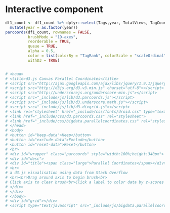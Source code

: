 # Interactive component

```r
df1_count <- df1_count %>% dplyr::select(Tags,year, TotalViews, TagCount, TotalComments, AcceptedAnswers, TagRank) %>%
  mutate(year = as.factor(year))
parcoords(df1_count, rownames = FALSE,
          brushMode = "1D-axes",
          reorderable = TRUE,
          queue = TRUE,
          alpha = 0.5,
          color = list(colorBy = "TagRank", colorScale = "scaleOrdinal", colorScheme = "schemeCategory10"),
          withD3 = TRUE)



```


```r
# <head>
# <title>d3.js Canvas Parallel Coordinates</title>
# <script src="http://ajax.googleapis.com/ajax/libs/jquery/1.9.1/jquery.min.js"></script>
# <script src="http://d3js.org/d3.v3.min.js" charset="utf-8"></script>
# <script src="http://underscorejs.org/underscore-min.js"></script>
# <script src="_include/js/lib/d3.parcoords.js"></script>
# <script src="_include/js/lib/d3.underscore.math.js"></script>
# <script src="_include/js/lib/d3.divgrid.js"></script>
# <link rel="stylesheet" href="_include/css/fonts/droid.css" type="text/css" charset="utf-8" />
# <link href="_include/css/d3.parcoords.css" rel="stylesheet">
# <link href="_include/css/bigdata.parallelcoordinates.css" rel="stylesheet">
# </head>
# <body>
# <button id="keep-data">Keep</button>
# <button id="exclude-data">Exclude</button>
# <button id="reset-data">Reset</button>
# <br>
# <div id="wrapper" class="parcoords" style="width:100%;height:340px">
# <div id="desc">
# <div id="title"><span class="large">Parallel Coordinates</span></div>
# <br>
# a d3.js visualisation using data from Stack Overflow
# <br><br>Drag around axis to begin brush<br>
# Click axis to clear brush<br>Click a label to color data by z-scores
# </div>
# </div>
# </body>
# <div id="grid"></div>
# <script type="text/javascript" src="_include/js/bigdata.parallelcoordinates.js"></script>
```

